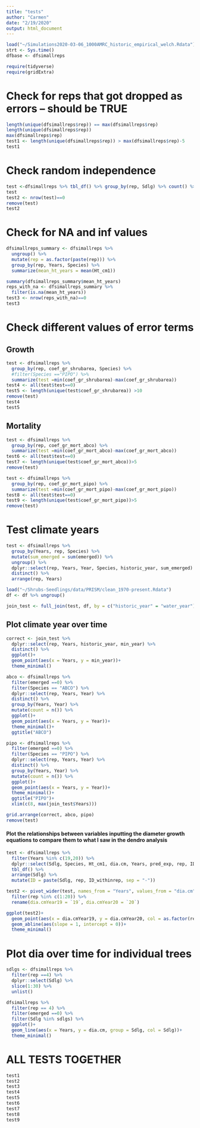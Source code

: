 ```yaml
---
title: "tests"
author: "Carmen"
date: "2/19/2020"
output: html_document
---
```


```r
load("~/Simulations2020-03-06_1000AMRC_historic_empirical_welch.Rdata")
strt <- Sys.time()
dfbase <- dfsimallreps
```

```r
require(tidyverse)
require(gridExtra)
```

<!-- # Look at shrub comp differences between species -->
<!-- ```{r} -->
<!-- plot_base <- dfbase %>%  -->
<!--   group_by(Species, Years) %>%  -->
<!--   filter(emerged ==0) %>%  -->
<!--   summarize(ht = mean(Ht1.3), cov = mean(Cov1.3), comp = mean(shrubarea3)) %>%  -->
<!--   ggplot()+ -->
<!--   geom_line(aes(x = Years, y = ht, group = Species, col = Species)) + -->
<!--   theme_minimal()+ -->
<!--   ggtitle("Random species assignments") -->
<!-- ``` -->

<!-- # repeat for random assignments -->
<!-- ```{r} -->
<!-- load("~/Simulations2020-03-04_1000AMRC_random.Rdata") -->
<!-- dfrandom <- dfsimallreps -->
<!-- plot_random <- dfrandom %>%  -->
<!--   group_by(Species, Years) %>%  -->
<!--   filter(emerged ==0) %>%  -->
<!--   summarize(ht = mean(Ht1.3), cov = mean(Cov1.3), comp = mean(shrubarea3)) %>%  -->
<!--   ggplot()+ -->
<!--   geom_line(aes(x = Years, y = ht, group = Species, col = Species)) + -->
<!--   theme_minimal()+ -->
<!--   ggtitle("Base model") -->
<!-- ``` -->

<!-- ```{r} -->
<!-- grid.arrange(plot_base, plot_random) -->
<!-- ``` -->

<!-- ```{r} -->
<!-- dfsimallreps <- dfbase -->
<!-- ``` -->


# Check for reps that got dropped as errors -- should be TRUE
```r
length(unique(dfsimallreps$rep)) == max(dfsimallreps$rep)
length(unique(dfsimallreps$rep))
max(dfsimallreps$rep)
test1 <- length(unique(dfsimallreps$rep)) > max(dfsimallreps$rep)-5
test1
```

# Check random independence
```r
test <-dfsimallreps %>% tbl_df() %>% group_by(rep, Sdlg) %>% count() %>% group_by(Sdlg) %>% count() %>% filter(n<5)
test
test2 <- nrow(test)==0
remove(test)
test2
```

# Check for NA and inf values
```r
dfsimallreps_summary <- dfsimallreps %>% 
  ungroup() %>%
  mutate(rep = as.factor(paste(rep))) %>% 
  group_by(rep, Years, Species) %>% 
  summarize(mean_ht_years = mean(Ht_cm1))
```

```r
summary(dfsimallreps_summary$mean_ht_years)
reps_with_na <- dfsimallreps_summary %>% 
  filter(is.na(mean_ht_years))
test3 <- nrow(reps_with_na)==0
test3
```


# Check different values of error terms

## Growth
```r
test <- dfsimallreps %>% 
  group_by(rep, coef_gr_shrubarea, Species) %>% 
  #filter(Species =="PIPO") %>% 
  summarize(test =min(coef_gr_shrubarea)-max(coef_gr_shrubarea)) 
test4 <- all(test$test==0)
test5 <- length(unique(test$coef_gr_shrubarea)) >10
remove(test)
test4
test5
```

## Mortality
```r
test <- dfsimallreps %>% 
  group_by(rep, coef_gr_mort_abco) %>% 
  summarize(test =min(coef_gr_mort_abco)-max(coef_gr_mort_abco)) 
test6 <- all(test$test==0)
test7 <- length(unique(test$coef_gr_mort_abco))>5
remove(test)
```

```r
test <- dfsimallreps %>% 
  group_by(rep, coef_gr_mort_pipo) %>% 
  summarize(test =min(coef_gr_mort_pipo)-max(coef_gr_mort_pipo)) 
test8 <- all(test$test==0)
test9 <- length(unique(test$coef_gr_mort_pipo))>5
remove(test)
```

# Test climate years
```r
test <- dfsimallreps %>% 
  group_by(Years, rep, Species) %>% 
  mutate(sum_emerged = sum(emerged)) %>% 
  ungroup() %>% 
  dplyr::select(rep, Years, Year, Species, historic_year, sum_emerged) %>% 
  distinct() %>% 
  arrange(rep, Years)
```

```r
load("~/Shrubs-Seedlings/data/PRISM/clean_1970-present.Rdata")
df <- df %>% ungroup()
```

```r
join_test <- full_join(test, df, by = c("historic_year" = "water_year"))
```

## Plot climate year over time

```r
correct <- join_test %>% 
  dplyr::select(rep, Years, historic_year, min_year) %>% 
  distinct() %>% 
  ggplot()+
  geom_point(aes(x = Years, y = min_year))+
  theme_minimal()

abco <- dfsimallreps %>% 
  filter(emerged ==0) %>% 
  filter(Species == "ABCO") %>% 
  dplyr::select(rep, Years, Year) %>% 
  distinct() %>% 
  group_by(Years, Year) %>% 
  mutate(count = n()) %>% 
  ggplot()+
  geom_point(aes(x = Years, y = Year))+
  theme_minimal()+
  ggtitle("ABCO")

pipo <- dfsimallreps %>% 
  filter(emerged ==0) %>% 
  filter(Species == "PIPO") %>% 
  dplyr::select(rep, Years, Year) %>% 
  distinct() %>% 
  group_by(Years, Year) %>% 
  mutate(count = n()) %>% 
  ggplot()+
  geom_point(aes(x = Years, y = Year))+
  theme_minimal()+
  ggtitle("PIPO")+
  xlim(c(8, max(join_test$Years)))

grid.arrange(correct, abco, pipo)
remove(test)
```


#### Plot the relationships between variables inputting the diameter growth equations to compare them to what I saw in the dendro analysis
```r
test <- dfsimallreps %>% 
  filter(Years %in% c(19,20)) %>% 
  dplyr::select(Sdlg, Species, Ht_cm1, dia.cm, Years, pred_exp, rep, ID_withinrep) %>% 
  tbl_df() %>% 
  arrange(Sdlg) %>% 
  mutate(ID = paste(Sdlg, rep, ID_withinrep, sep = "-"))

test2 <- pivot_wider(test, names_from = "Years", values_from = "dia.cm", id_cols = c("rep", "ID")) %>% 
  filter(rep %in% c(1:20)) %>% 
  rename(dia.cmYear19 = `19`, dia.cmYear20 = `20`)

ggplot(test2)+
  geom_point(aes(x = dia.cmYear19, y = dia.cmYear20, col = as.factor(rep)))+
  geom_abline(aes(slope = 1, intercept = 0))+
  theme_minimal()
```

# Plot dia over time for individual trees
```r
sdlgs <- dfsimallreps %>% 
  filter(rep ==4) %>% 
  dplyr::select(Sdlg) %>% 
  slice(1:30) %>% 
  unlist()

dfsimallreps %>% 
  filter(rep == 4) %>% 
  filter(emerged ==0) %>% 
  filter(Sdlg %in% sdlgs) %>% 
  ggplot()+
  geom_line(aes(x = Years, y = dia.cm, group = Sdlg, col = Sdlg))+
  theme_minimal()
```

# ALL TESTS TOGETHER
```r
test1
test2
test3
test4
test5
test6
test7
test8
test9
```

